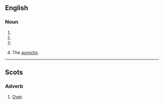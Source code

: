 ==English==
===Noun===
{{en-noun}}

# {{obsolete form of|hour|lang=en}}
# {{obsolete form of|oar|lang=en}}
# {{obsolete form of|ore|lang=en}}
# {{context|obsolete|lang=en}} The [[aurochs]].

----

==Scots==

===Adverb===
{{sco-adv}}

#[[over|Over]].